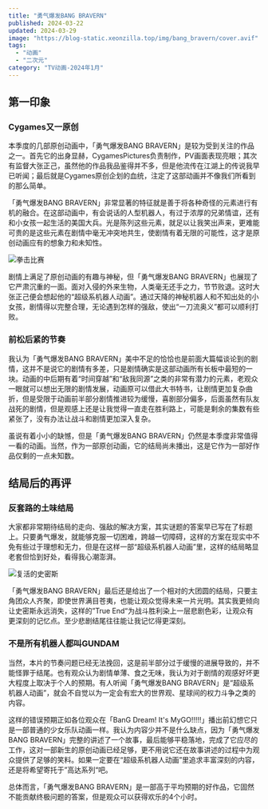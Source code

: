 ```yaml
---
title: "勇气爆发BANG BRAVERN"
published: 2024-03-22
updated: 2024-03-29
image: "https://blog-static.xeonzilla.top/img/bang_bravern/cover.avif"
tags:
  - "动画"
  - "二次元"
category: "TV动画-2024年1月"
---
```

## 第一印象
### Cygames又一原创
本季度的几部原创动画中，「勇气爆发BANG BRAVERN」是较为受到关注的作品之一。首先它的出身显赫，CygamesPictures负责制作，PV画面表现亮眼；其次有监督大张正己，虽然他的作品我品鉴得并不多，但是他流传在江湖上的传说我早已听闻；最后就是Cygames原创企划的血统，注定了这部动画并不像我们所看到的那么简单。

「勇气爆发BANG BRAVERN」非常显著的特征就是善于将各种奇怪的元素进行有机的融合。在这部动画中，有会说话的人型机器人，有过于浓厚的兄弟情谊，还有和小女孩一起生活的美国大兵。光是陈列这些元素，就足以让我笑出声来，更难能可贵的是这些元素在剧情中毫无冲突地共生，使剧情有着无限的可能性，这才是原创动画应有的想象力和未知性。

![拳击比赛](https://blog-static.xeonzilla.top/img/bang_bravern/01.avif "拳击比赛")

剧情上满足了原创动画的有趣与神秘，但「勇气爆发BANG BRAVERN」也展现了它严肃沉重的一面。面对入侵的外来生物，人类毫无还手之力，节节败退。这时大张正己便会想起他的“超级系机器人动画”。通过天降的神秘机器人和不知出处的小女孩，剧情得以完整合理，无论遇到怎样的强敌，使出“一刀流奥义”都可以顺利打败。

### 前松后紧的节奏
我认为「勇气爆发BANG BRAVERN」美中不足的恰恰也是前面大篇幅谈论到的剧情，这并不是说它的剧情有多差，只是剧情确实是这部动画所有长板中最短的一块。动画的中后期有着“时间穿越”和“敌我同源”之类的非常有潜力的元素，老观众一眼就可以想出无限的剧情发展，动画原可以借此大书特书，让剧情更加复杂曲折，但是受限于动画前半部分剧情推进较为缓慢，喜剧部分偏多，后面虽然有队友战死的剧情，但是观感上还是让我觉得一直走在胜利路上，可能是剩余的集数有些紧张了，没有办法让战斗和剧情更加深入复杂。

虽说有着小小的缺憾，但是「勇气爆发BANG BRAVERN」仍然是本季度非常值得一看的动画。当然，作为一部原创动画，它的结局尚未播出，这是它作为一部好作品仅剩的一点未知数。

## 结局后的再评
### 反套路的土味结局
大家都非常期待结局的走向、强敌的解决方案，其实谜题的答案早已写在了标题上。只要勇气爆发，就能够克服一切困难，跨越一切障碍，这样的方案在现实中不免有些过于理想和无力，但是在这样一部“超级系机器人动画”里，这样的结局略显老套但恰到好处，看得我心潮澎湃。

![复活的史密斯](https://blog-static.xeonzilla.top/img/bang_bravern/02.avif "复活的史密斯")

「勇气爆发BANG BRAVERN」最后还是给出了一个相对的大团圆的结局，只要主角团众人齐聚，即使世界满目苍夷，也能让观众觉得未来一片光明。其实我更倾向让史密斯永远消失，这样的”True End“为战斗胜利染上一层悲剧色彩，让观众有更深刻的记忆点。至少悲剧结尾往往能让我记忆得更深刻。

### 不是所有机器人都叫GUNDAM
当然，本片的节奏问题已经无法挽回，这是前半部分过于缓慢的进展导致的，并不能怪罪于结尾。也有观众认为剧情单薄、食之无味，我认为对于剧情的观感好坏更大程度上取决于个人的预期。有人听闻「勇气爆发BANG BRAVERN」是“超级系机器人动画”，就会不自觉以为一定会有宏大的世界观、星球间的权力斗争之类的内容。

这样的错误预期正如各位观众在「BanG Dream! It's MyGO!!!!!」播出前幻想它只是一部普通的少女乐队动画一样。我认为内容少并不是什么缺点，因为「勇气爆发BANG BRAVERN」完整的讲述了一个故事，最后能够平稳落地，完成了它应尽的工作，这对一部新生的原创动画已经足够，更不用说它还在故事讲述的过程中为观众提供了足够的笑料。如果一定要在“超级系机器人动画”里追求丰富深刻的内容，还是将希望寄托于”高达系列“吧。

总体而言，「勇气爆发BANG BRAVERN」是一部高于平均预期的好作品，它固然不能贡献终极问题的答案，但是观众可以获得欢乐的4个小时。
